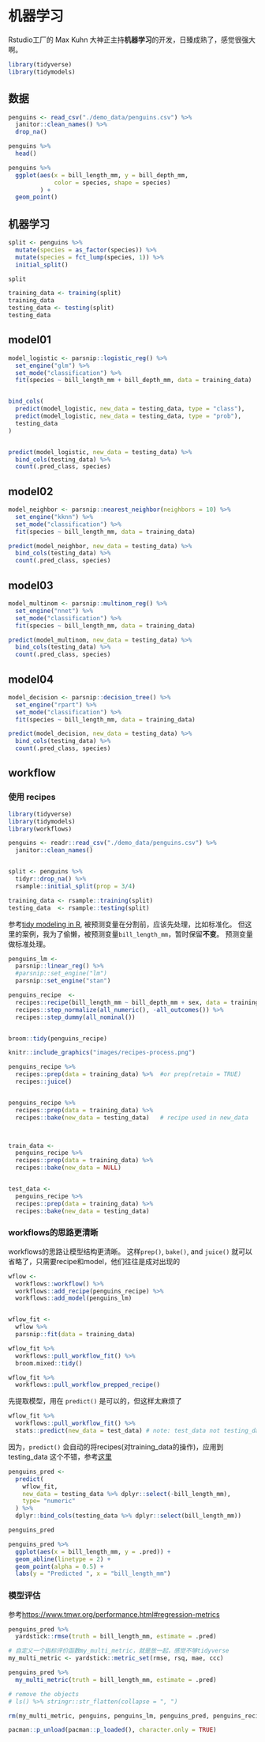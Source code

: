 # 机器学习 {#tidymodels}

Rstudio工厂的 Max Kuhn 大神正主持**机器学习**的开发，日臻成熟了，感觉很强大啊。

```r
library(tidyverse)
library(tidymodels)
```


## 数据
```r
penguins <- read_csv("./demo_data/penguins.csv") %>%
  janitor::clean_names() %>% 
  drop_na()

penguins %>%
  head()
```

```r
penguins %>%
  ggplot(aes(x = bill_length_mm, y = bill_depth_mm, 
             color = species, shape = species)
         ) +
  geom_point()
```



## 机器学习

<!-- ?predict.model_fit -->
<!-- https://tidymodels.github.io/model-implementation-principles/model-predictions.html -->


```r
split <- penguins %>% 
  mutate(species = as_factor(species)) %>% 
  mutate(species = fct_lump(species, 1)) %>% 
  initial_split()

split

training_data <- training(split)
training_data
testing_data <- testing(split)
testing_data
```


## model01
```r
model_logistic <- parsnip::logistic_reg() %>% 
  set_engine("glm") %>% 
  set_mode("classification") %>% 
  fit(species ~ bill_length_mm + bill_depth_mm, data = training_data)


bind_cols(
  predict(model_logistic, new_data = testing_data, type = "class"),
  predict(model_logistic, new_data = testing_data, type = "prob"),
  testing_data
)


predict(model_logistic, new_data = testing_data) %>% 
  bind_cols(testing_data) %>% 
  count(.pred_class, species)
```


## model02
```r
model_neighbor <- parsnip::nearest_neighbor(neighbors = 10) %>% 
  set_engine("kknn") %>% 
  set_mode("classification") %>% 
  fit(species ~ bill_length_mm, data = training_data)

predict(model_neighbor, new_data = testing_data) %>% 
  bind_cols(testing_data) %>% 
  count(.pred_class, species)
```


## model03
```r
model_multinom <- parsnip::multinom_reg() %>% 
  set_engine("nnet") %>% 
  set_mode("classification") %>% 
  fit(species ~ bill_length_mm, data = training_data)

predict(model_multinom, new_data = testing_data) %>% 
  bind_cols(testing_data) %>% 
  count(.pred_class, species)

```



## model04
```r
model_decision <- parsnip::decision_tree() %>% 
  set_engine("rpart") %>% 
  set_mode("classification") %>% 
  fit(species ~ bill_length_mm, data = training_data)

predict(model_decision, new_data = testing_data) %>% 
  bind_cols(testing_data) %>% 
  count(.pred_class, species)

```


## workflow

### 使用 recipes

```r
library(tidyverse)
library(tidymodels)
library(workflows)

penguins <- readr::read_csv("./demo_data/penguins.csv") %>%
  janitor::clean_names() 


split <- penguins %>% 
  tidyr::drop_na() %>% 
  rsample::initial_split(prop = 3/4)

training_data <- rsample::training(split)
testing_data  <- rsample::testing(split)
```





参考[tidy modeling in R](https://www.tmwr.org/recipes.html), 被预测变量在分割前，应该先处理，比如标准化。
但这里的案例，我为了偷懒，被预测变量`bill_length_mm`，暂时保留**不变**。
预测变量做标准处理。


```r
penguins_lm <- 
  parsnip::linear_reg() %>% 
  #parsnip::set_engine("lm") 
  parsnip::set_engine("stan") 

penguins_recipe  <- 
  recipes::recipe(bill_length_mm ~ bill_depth_mm + sex, data = training_data) %>% 
  recipes::step_normalize(all_numeric(), -all_outcomes()) %>% 
  recipes::step_dummy(all_nominal())


broom::tidy(penguins_recipe)
```




```r
knitr::include_graphics("images/recipes-process.png")
```


```r
penguins_recipe %>% 
  recipes::prep(data = training_data) %>%  #or prep(retain = TRUE)
  recipes::juice()


penguins_recipe %>%   
  recipes::prep(data = training_data) %>% 
  recipes::bake(new_data = testing_data)   # recipe used in new_data



train_data <- 
  penguins_recipe %>%   
  recipes::prep(data = training_data) %>% 
  recipes::bake(new_data = NULL) 


test_data <- 
  penguins_recipe %>%   
  recipes::prep(data = training_data) %>% 
  recipes::bake(new_data = testing_data)   
```




### workflows的思路更清晰

workflows的思路让模型结构更清晰。 这样`prep()`, `bake()`, and `juice()` 就可以省略了，只需要recipe和model，他们往往是成对出现的


```r
wflow <- 
  workflows::workflow() %>% 
  workflows::add_recipe(penguins_recipe) %>% 
  workflows::add_model(penguins_lm) 


wflow_fit <- 
  wflow %>% 
  parsnip::fit(data = training_data)
```



```r
wflow_fit %>% 
  workflows::pull_workflow_fit() %>% 
  broom.mixed::tidy()

wflow_fit %>% 
  workflows::pull_workflow_prepped_recipe() 
```


先提取模型，用在 `predict()` 是可以的，但这样太麻烦了

```r
wflow_fit %>% 
  workflows::pull_workflow_fit() %>% 
  stats::predict(new_data = test_data) # note: test_data not testing_data
```



因为，`predict()` 会自动的将recipes(对training_data的操作)，应用到testing_data
这个不错，参考[这里](https://www.tidymodels.org/start/recipes/)

```r
penguins_pred <- 
  predict(
    wflow_fit, 
    new_data = testing_data %>% dplyr::select(-bill_length_mm),
    type= "numeric"
  ) %>% 
  dplyr::bind_cols(testing_data %>% dplyr::select(bill_length_mm))

penguins_pred
```


```r
penguins_pred %>% 
  ggplot(aes(x = bill_length_mm, y = .pred)) + 
  geom_abline(linetype = 2) + 
  geom_point(alpha = 0.5) + 
  labs(y = "Predicted ", x = "bill_length_mm") 
```

### 模型评估

参考<https://www.tmwr.org/performance.html#regression-metrics>

```r
penguins_pred %>%
  yardstick::rmse(truth = bill_length_mm, estimate = .pred) 
```



```r
# 自定义一个指标评价函数my_multi_metric，就是放一起，感觉不够tidyverse
my_multi_metric <- yardstick::metric_set(rmse, rsq, mae, ccc)

penguins_pred %>%
  my_multi_metric(truth = bill_length_mm, estimate = .pred) 
```


```r
# remove the objects
# ls() %>% stringr::str_flatten(collapse = ", ")

rm(my_multi_metric, penguins, penguins_lm, penguins_pred, penguins_recipe, split, testing_data, training_data, wflow, wflow_fit)
```



```r
pacman::p_unload(pacman::p_loaded(), character.only = TRUE)
```

